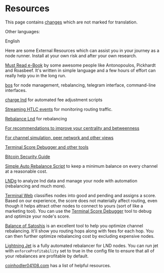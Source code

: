 <span id="resources"></span>
= Resources =

<div class="mw-pt-translate-header noprint nomobile" dir="ltr" lang="en">

This page contains <span class="plainlinks">[[/plebnet.wiki/index.php?title=Resources&oldid=1056&diff=2411|changes]]</span> which are not marked for translation.

</div>
<div class="mw-parser-output">

<div class="mw-pt-languages noprint" lang="en" dir="ltr">

<div class="mw-pt-languages-label">

Other languages:

</div>
<div class="mw-pt-languages-list">

<span class="mw-pt-languages-ui mw-pt-languages-selected mw-pt-progress mw-pt-progress--complete" lang="en">English</span>

</div>

</div>
Here are some External Resources which can assist you in your journey as a node runner. Install at your own risk and after your own research.

[https://github.com/lnbook/lnbook Must Read e-Book] by some awesome people like Antonopoulos, Pickhardt and Roasbeef. It's written in simple language and a few hours of effort can really help you in the long run.

[https://github.com/alexbosworth/balanceofsatoshis bos] for node management, rebalancing, telegram interface, command-line interfaces.

[https://github.com/accumulator/charge-lnd charge lnd] for automated fee adjustment scripts

[https://github.com/smallworlnd/stream-lnd-htlcs Streaming HTLC events] for monitoring routing traffic.

[https://github.com/C-Otto/rebalance-lnd Rebalance Lnd] for rebalancing

[https://gridflare.xyz/ For recommendations to improve your centrality and betweenness]

[https://lnnodeinsight.com/ For channel simulation, peer network and other views]

[https://lnrouter.app/ Terminal Score Debugger and other tools]

[https://bitcoinsecurity.guide/ Bitcoin Security Guide]

[https://github.com/BhaagBoseDK/autorebalance Simple Auto Rebalance Script] to keep a minimum balance on every channel at a reasonable cost.

[https://github.com/cryptosharks131/lndg LNDg] to analyze lnd data and manage your node with automation (rebalancing and much more).

[https://terminal.lightning.engineering/ Terminal Web] classifies nodes into good and pending and assigns a score. Based on our experience, the score does not materially affect routing, even though it helps attract other nodes to connect to yours (sort of like a marketing tool). You can use the [https://lnrouter.app/scores/terminal Terminal Score Debugger] tool to debug and optimize your node's score.

[https://plebnet.wiki/wiki/Umbrel_-_Installing_BoS Balance of Satoshis] is an excellent tool to help you optimize channel rebalancing. It'll show you routing hops along with fees for each hop. You can then further optimize rebalancing cost by excluding expensive nodes.

[https://github.com/itsneski/lightning-jet Lightning Jet] is a fully automated rebalancer for LND nodes. You can run jet with <code>enforceProfitability</code> set to true in the config file to ensure that all of your rebalances are profitable by default.

[https://coinhodler04108.com/helpful-resources coinhodler04108.com] has a list of helpful resources.


</div>
